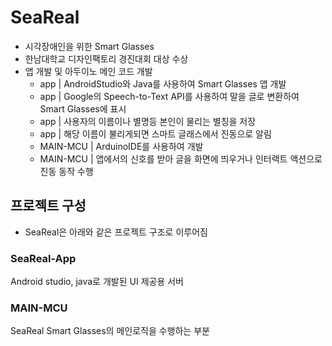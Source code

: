 
# SeaReal

- 시각장애인을 위한 Smart Glasses
- 한남대학교 디자인팩토리 경진대회 대상 수상
- 앱 개발 및 아두이노 메인 코드 개발
  - app | AndroidStudio와 Java를 사용하여 Smart Glasses 앱 개발
  - app | Google의 Speech-to-Text API를 사용하여 말을 글로 변환하여 Smart Glasses에 표시
  - app | 사용자의 이름이나 별명등 본인이 물리는 별칭을 저장
  - app | 해당 이름이 불리게되면 스마트 글래스에서 진동으로 알림
  - MAIN-MCU | ArduinoIDE를 사용하여 개발
  - MAIN-MCU | 앱에서의 신호를 받아 글을 화면에 띄우거나 인터랙트 액션으로 진동 동작 수행

## 프로젝트 구성

- SeaReal은 아래와 같은 프로젝트 구조로 이루어짐

<FileTree>
  <FileTree.Folder name="SeaReal" defaultOpen>
    <FileTree.File name="SeaReal-App" />
    <FileTree.File name="MAIN-MCU" />
  </FileTree.Folder>
</FileTree>

### SeaReal-App

Android studio, java로 개발된 UI 제공용 서버

### MAIN-MCU

SeaReal Smart Glasses의 메인로직을 수행하는 부분
